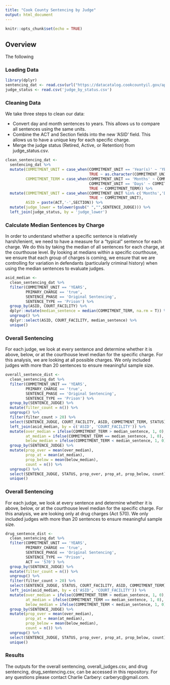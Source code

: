 ```yaml
---
title: "Cook County Sentencing by Judge"
output: html_document
---
```


```r
knitr::opts_chunk$set(echo = TRUE)
```

## Overview

The following 


### Loading Data

```r
library(dplyr)
sentencing_dat <- read.csv(url("https://datacatalog.cookcountyil.gov/api/views/tg8v-tm6u/rows.csv?accessType=DOWNLOAD"))
judge_status <- read.csv('judge_by_status.csv')
```

### Cleaning Data

We take three steps to clean our data:

* Convert day and month sentences to years. This allows us to compare all sentences using the same units.
* Combine the ACT and Section fields into the new 'ASID' field. This allows us to have a unique key for each specific charge.
* Merge the judge status (Retired, Active, or Retention) from judge_status.csv.

```r
clean_sentencing_dat <- 
  sentencing_dat %>%
  mutate(COMMITMENT_UNIT = case_when(COMMITMENT_UNIT == 'Year(s)' ~ 'YEARS',
                                     TRUE ~ as.character(COMMITMENT_UNIT)),
         COMMITMENT_TERM = case_when(COMMITMENT_UNIT == 'Months' ~ COMMITMENT_TERM/12.0,
                                     COMMITMENT_UNIT == 'Days' ~ COMMITMENT_TERM/365.0,
                                     TRUE ~ COMMITMENT_TERM)) %>%
  mutate(COMMITMENT_UNIT = case_when(COMMITMENT_UNIT %in% c('Months','Days') ~ 'YEARS',
                                     TRUE ~ COMMITMENT_UNIT),
         ASID = paste(ACT,'-',SECTION)) %>%
  mutate(judge_lower = tolower(gsub(" ","",SENTENCE_JUDGE))) %>%
  left_join(judge_status, by = 'judge_lower')
```

### Calculate Median Sentences by Charge

In order to understand whether a specific sentence is relatively harsh/lenient, we need to have a measure for a "typical" sentence for each charge. We do this by taking the median of all sentences for each charge, at the courthouse level. By looking at medians within a specific courthouse, we ensure that each group of charges is coming, we ensure that we are controlling for variation in defendants (particularly criminal history) when using the median sentences to evaluate judges.

```r
asid_median <- 
  clean_sentencing_dat %>%
  filter(COMMITMENT_UNIT == 'YEARS',
         PRIMARY_CHARGE == 'true',
         SENTENCE_PHASE == 'Original Sentencing',
         SENTENCE_TYPE == 'Prison') %>%
  group_by(ASID, COURT_FACILITY) %>%
  dplyr::mutate(median_sentence = median(COMMITMENT_TERM, na.rm = T)) %>%
  ungroup() %>%
  dplyr::select(ASID, COURT_FACILITY, median_sentence) %>%
  unique()
```

### Overall Sentencing

For each judge, we look at every sentence and determine whether it is above, below, or at the courthouse level median for the specific charge. For this analysis, we are looking at all possible charges. We only included judges with more than 20 sentences to ensure meaningful sample size.


```r
overall_sentence_dist <- 
  clean_sentencing_dat %>%
  filter(COMMITMENT_UNIT == 'YEARS',
         PRIMARY_CHARGE == 'true',
         SENTENCE_PHASE == 'Original Sentencing',
         SENTENCE_TYPE == 'Prison') %>%
  group_by(SENTENCE_JUDGE) %>%
  mutate(filter_count = n()) %>%
  ungroup() %>%
  filter(filter_count > 20) %>%
  select(SENTENCE_JUDGE, COURT_FACILITY, ASID, COMMITMENT_TERM, STATUS) %>%
  left_join(asid_median, by = c('ASID', 'COURT_FACILITY')) %>%
  mutate(over_median = ifelse(COMMITMENT_TERM > median_sentence, 1, 0),
         at_median = ifelse(COMMITMENT_TERM == median_sentence, 1, 0),
         below_median = ifelse(COMMITMENT_TERM < median_sentence, 1, 0)) %>%
  group_by(SENTENCE_JUDGE) %>%
  mutate(prop_over = mean(over_median),
         prop_at = mean(at_median),
         prop_below = mean(below_median),
         count = n()) %>%
  ungroup() %>%
  select(SENTENCE_JUDGE, STATUS, prop_over, prop_at, prop_below, count) %>%
  unique()
```

### Overall Sentencing

For each judge, we look at every sentence and determine whether it is above, below, or at the courthouse level median for the specific charge. For this analysis, we are looking only at drug charges (Act 570). We only included judges with more than 20 sentences to ensure meaningful sample size.

```r
drug_sentence_dist <- 
  clean_sentencing_dat %>%
  filter(COMMITMENT_UNIT == 'YEARS',
         PRIMARY_CHARGE == 'true',
         SENTENCE_PHASE == 'Original Sentencing',
         SENTENCE_TYPE == 'Prison',
         ACT == '570') %>%
  group_by(SENTENCE_JUDGE) %>%
  mutate(filter_count = n()) %>%
  ungroup() %>%
  filter(filter_count > 20) %>%
  select(SENTENCE_JUDGE, STATUS, COURT_FACILITY, ASID, COMMITMENT_TERM) %>%
  left_join(asid_median, by = c('ASID', 'COURT_FACILITY')) %>%
  mutate(over_median = ifelse(COMMITMENT_TERM > median_sentence, 1, 0),
         at_median = ifelse(COMMITMENT_TERM == median_sentence, 1, 0),
         below_median = ifelse(COMMITMENT_TERM < median_sentence, 1, 0)) %>%
  group_by(SENTENCE_JUDGE) %>%
  mutate(prop_over = mean(over_median),
         prop_at = mean(at_median),
         prop_below = mean(below_median),
         count = n()) %>%
  ungroup() %>%
  select(SENTENCE_JUDGE, STATUS, prop_over, prop_at, prop_below, count) %>%
  unique()
```

### Results

The outputs for the overall sentencing, overall_judges.csv, and drug sentencing, drug_sentencing.csv, can be accessed in this repository. For any questions please contact Charlie Carbery: carberyc@gmail.com.


